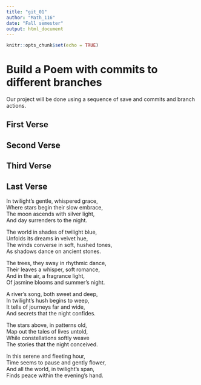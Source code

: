 ```yaml
---
title: "git_01"
author: "Math_116"
date: "Fall semester"
output: html_document
---
```


```r
knitr::opts_chunk$set(echo = TRUE)
```
# Build a Poem with commits to different branches
Our project will be done using a sequence of save and commits and branch actions.
<!-- Do not modify or change any text in "!--" bracketed areas such as this --- these are instructions to
you, if you change any of this the git program will notice it and compromise your git merging strategy !-->

## First Verse 
<!--Put the first five lines of a poem by Lewis Carrol in this section!-->

## Second Verse
<!--Put the first five lines of a poem by Robert Frost here!-->

## Third Verse
<!--Put the first two verses of The Walrus and the Carpenter here!-->

## Last Verse
<!--Put a short poem you created using chatGPT of 20 to 30 lines,here!-->

In twilight's gentle, whispered grace,  
Where stars begin their slow embrace,  
The moon ascends with silver light,  
And day surrenders to the night.

The world in shades of twilight blue,  
Unfolds its dreams in velvet hue,  
The winds converse in soft, hushed tones,  
As shadows dance on ancient stones.

The trees, they sway in rhythmic dance,  
Their leaves a whisper, soft romance,  
And in the air, a fragrance light,  
Of jasmine blooms and summer’s night.

A river's song, both sweet and deep,  
In twilight's hush begins to weep,  
It tells of journeys far and wide,  
And secrets that the night confides.

The stars above, in patterns old,  
Map out the tales of lives untold,  
While constellations softly weave  
The stories that the night conceived.

In this serene and fleeting hour,  
Time seems to pause and gently flower,  
And all the world, in twilight's span,  
Finds peace within the evening's hand.
